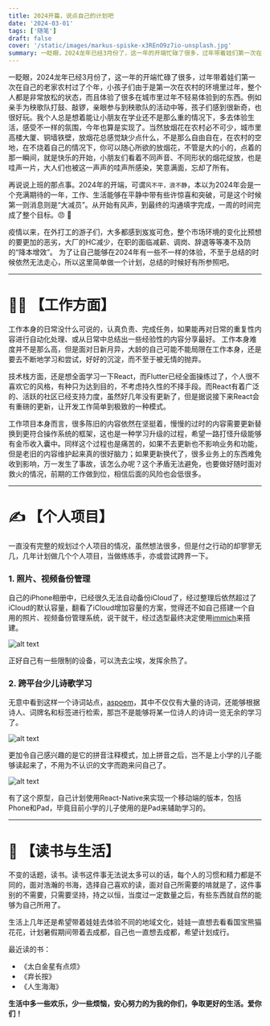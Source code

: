 ```yaml
---
title: 2024开篇，说点自己的计划吧
date: '2024-03-01'
tags: ['随笔']
draft: false 
cover: '/static/images/markus-spiske-x3REnO9z7io-unsplash.jpg'
summary: 一眨眼，2024龙年已经3月份了，这一年的开端忙碌了很多，过年带着娃们第一次在自己的老家农村过了个年，小孩子们由于是第一次在农村的环境里过年，整个人都是非常放松的状态，而且体验了很多在城市里过年不轻易体验到的东西。例如亲手为秧歌队打鼓、敲锣，亲眼参与到秧歌队的活动中等，孩子们感到很新奇，也很好玩。我个人总是想着能让小朋友在学业还不是那么重的情况下，多去体验生活，感受不一样的氛围，今年也算是实现了。当然放烟花在农村必不可少，城市里高楼大厦、铜墙铁壁，放烟花总感觉缺少点什么，不是那么自由自在，在农村的空地，在不烧着自己的情况下，你可以随心所欲的放烟花，不管是大的小的，点着的那一瞬间，就是快乐的开始，小朋友们看着不同声音、不同形状的烟花绽放，也是哇声一片，大人们也被这一声声的哇声所感染，笑意满面，忘却了所有。...
---
```


一眨眼，2024龙年已经3月份了，这一年的开端忙碌了很多，过年带着娃们第一次在自己的老家农村过了个年，小孩子们由于是第一次在农村的环境里过年，整个人都是非常放松的状态，而且体验了很多在城市里过年不轻易体验到的东西。例如亲手为秧歌队打鼓、敲锣，亲眼参与到秧歌队的活动中等，孩子们感到很新奇，也很好玩。我个人总是想着能让小朋友在学业还不是那么重的情况下，多去体验生活，感受不一样的氛围，今年也算是实现了。当然放烟花在农村必不可少，城市里高楼大厦、铜墙铁壁，放烟花总感觉缺少点什么，不是那么自由自在，在农村的空地，在不烧着自己的情况下，你可以随心所欲的放烟花，不管是大的小的，点着的那一瞬间，就是快乐的开始，小朋友们看着不同声音、不同形状的烟花绽放，也是哇声一片，大人们也被这一声声的哇声所感染，笑意满面，忘却了所有。

再说说上班的那点事。2024年的开端，可谓`风不平，浪不静`，本以为2024年会是一个充满期待的一年，工作、生活能够在平静中带有些许惊喜和突破，可是这个时候第一则消息则是“大减员”。从开始有风声，到最终的沟通填字完成，一周的时间完成了整个目标。😠 📠 

疫情以来，在外打工的游子们，大多都感到岌岌可危，整个市场环境的变化比预想的要更加的恶劣，大厂的HC减少，在职的面临减薪、调岗、辞退等等凑不及防的“降本增效”。 为了让自己能够在2024年有一些不一样的体验，不至于总结的时候依然无法走心，所以这里简单做一个计划，总结的时候好有所参照吧。
 
----

# 👨‍💻‍ 【工作方面】

工作本身的日常没什么可说的，认真负责、完成任务，如果能再对日常的重复性内容进行自动化处理、或从日常中总结出一些经验性的内容分享最好。 工作本身难度并不是那么高，但是面对日新月异，大龄的自己可能不能局限在工作本身，还是要去不断地学习和尝试，好好的沉淀，而不至于被无情的抛弃。

技术栈方面，还是想全面学习一下React，而Flutter已经全面操练过了，个人很不喜欢它的风格，有种只为达到目的，不考虑持久性的不择手段。而React有着广泛的、活跃的社区已经支持力度，虽然好几年没有更新了，但是据说接下来React会有重磅的更新，让开发工作简单到极致的一种模式。

工作项目本身而言，很多陈旧的内容依然在坚挺着，慢慢的过时的内容需要更新替换到更符合操作系统的框架，这也是一种学习升级的过程，希望一路打怪升级能够有金币收入囊中。同样这个过程也是痛苦的，如果不去更新也不影响业务和功能，但是老旧的内容维护起来真的很好脑力；如果更新换代了，很多业务上的东西难免收到影响，万一发生了事故，该怎么办呢？这个矛盾无法避免，也要做好随时面对救火的情况，前期的工作做到位，相信后面的风险也会低很多。

----

# ✍️ 【个人项目】

一直没有完整的规划过个人项目的情况，虽然想法很多，但是付之行动的却寥寥无几，几年计划做几个个人项目，当做练练手，亦或尝试跨界一下。

### 1. 照片、视频备份管理

自己的iPhone相册中，已经很久无法自动备份iCloud了，经过整理后依然超过了iCloud的默认容量，翻看了iCloud增加容量的方案，觉得还不如自己搭建一个自用的照片、视频备份管理系统，说干就干，经过选型最终决定使用[immich](https://immich.app/)来搭建。

![alt text](</static/yk.5/Pasted Graphic.png>)

正好自己有一些限制的设备，可以洗去尘埃，发挥余热了。

### 2. 跨平台少儿诗歌学习

无意中看到这样一个诗词站点，[aspoem](https://aspoem.com/)，其中不仅仅有大量的诗词，还能够根据诗人、词牌名和标签进行检索，那岂不是能够将某一位诗人的诗词一览无余的学习了。

![alt text](/static/yk.5/aspoem.png)

更加令自己感兴趣的是它的拼音注释模式，加上拼音之后，岂不是上小学的儿子能够读起来了，不用为不认识的文字而跑来问自己了。

![alt text](/static/yk.5/aspoem-pinyin.png)

有了这个原型，自己计划使用React-Native来实现一个移动端的版本，包括Phone和Pad，毕竟目前小学的儿子使用的是Pad来辅助学习的。

----

# 💁 【读书与生活】


不变的话题，读书。读书这件事无法说太多可以的话，每个人的习惯和精力都是不同的，面对浩瀚的书海，选择自己喜欢的读，面对自己所需要的啃就是了，这件事别的不需要，只需要坚持，持之以恒，当度过一定数量之后，有些东西就自然的能够为自己所用了。

生活上几年还是希望带着娃娃去体验不同的地域文化，娃娃一直想去看看国宝熊猫花花，计划暑假期间带着去成都，自己也一直想去成都，希望计划成行。

最近读的书：

* 《太白金星有点烦》
* 《弃长按》
* 《人生海海》

**生活中多一些欢乐，少一些烦恼，安心努力的为我的你们，争取更好的生活。爱你们！**
